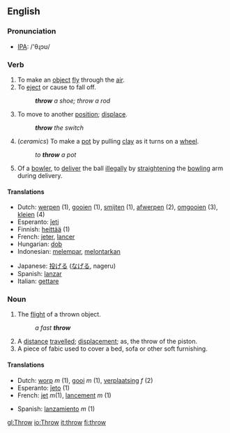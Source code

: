 ==English==

===Pronunciation===
* [[IPA]]: /'θɻɔʊ/

===Verb===
{{irregverb|'''to throw'''|'''[[throws]]'''|'''[[threw]]'''|'''[[thrown]]'''|'''[[throwing]]'''}}

# To make an [[object]] [[fly]] through the [[air]].
# To [[eject]] or cause to fall off.
#: '''''throw''' a shoe; throw a rod''
# To move to another [[position]]; [[displace]].
#: '''''throw''' the switch''
# (''ceramics'') To make a [[pot]] by pulling [[clay]] as it turns on a [[wheel]].
#: ''to '''throw''' a pot''
# {{Cricket}} Of a [[bowler]], to [[deliver]] the ball [[illegal]]ly by [[straighten]]ing the [[bowling]] arm during delivery.

====Translations====
{{top}}
*Dutch: [[werpen]] (1), [[gooien]] (1), [[smijten]] (1), [[afwerpen]] (2), [[omgooien]] (3), [[kleien]] (4)
*Esperanto: [[ĵeti]]
*Finnish: [[heittää]] (1)
*French: [[jeter]], [[lancer]]
*Hungarian: [[dob]]
*Indonesian: [[lempar|melempar]], [[lontar|melontarkan]]
{{mid}}
*Japanese: [[投げる]] ([[なげる]], nageru)
*Spanish: [[lanzar]]
*Italian: [[gettare]]
{{bottom}}

===Noun===
{{en-noun|throw|throws}}

# The [[flight]] of a thrown object.
#: ''a fast '''throw'''''
# A [[distance]] [[travel]]led; [[displace]]ment; as, the throw of the piston.
# A piece of fabic used to cover a bed, sofa or other soft furnishing.

====Translations====
{{top}}
*Dutch: [[worp]] ''m'' (1), [[gooi]] ''m'' (1), [[verplaatsing]] ''f'' (2)
*Esperanto: [[ĵeto]] (1)
*French: [[jet]]  ''m''(1), [[lancement]] ''m'' (1)
{{mid}}
*Spanish: [[lanzamiento]] ''m'' (1)
{{bottom}}

[[gl:Throw]]
[[io:Throw]]
[[it:throw]]
[[fi:throw]]